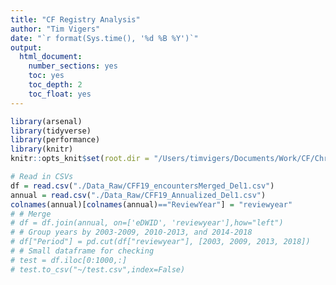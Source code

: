 ```yaml
---
title: "CF Registry Analysis"
author: "Tim Vigers"
date: "`r format(Sys.time(), '%d %B %Y')`"
output:
  html_document:
    number_sections: yes
    toc: yes
    toc_depth: 2
    toc_float: yes
---
```


```r
library(arsenal)
library(tidyverse)
library(performance)
library(knitr)
knitr::opts_knit$set(root.dir = "/Users/timvigers/Documents/Work/CF/Christine Chan/CF Registry")
```

```r
# Read in CSVs
df = read.csv("./Data_Raw/CFF19_encountersMerged_Del1.csv")
annual = read.csv("./Data_Raw/CFF19_Annualized_Del1.csv")
colnames(annual)[colnames(annual)=="ReviewYear"] = "reviewyear"
# # Merge
# df = df.join(annual, on=['eDWID', 'reviewyear'],how="left")
# # Group years by 2003-2009, 2010-2013, and 2014-2018
# df["Period"] = pd.cut(df["reviewyear"], [2003, 2009, 2013, 2018])
# # Small dataframe for checking
# test = df.iloc[0:1000,:]
# test.to_csv("~/test.csv",index=False)
```
